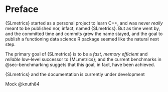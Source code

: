 # Preface {.unnumbered}

{SLmetrics} started as a personal project to learn C++, and was never *really* meant to be published nor, infact, named {SLmetrics}. But as time went by, and the committed time and commits grew the name stayed, and the goal to publish a functioning data science R package seemed like the natural next step.

The primary goal of {SLmetrics} is to be a *fast*, *memory efficient* and *reliable* low-level successor to {MLmetrics}; and the current benchmarks in @sec-benchmarking suggets that this goal, in fact, have been achieved.

::: {.callout-warning}
{SLmetrics} and the documentation is currently under development
:::

Mock @knuth84